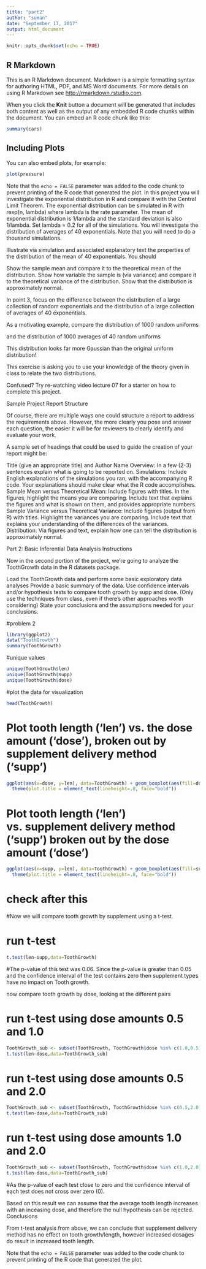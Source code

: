 ```yaml
---
title: "part2"
author: "suman"
date: "September 17, 2017"
output: html_document
---
```


```r
knitr::opts_chunk$set(echo = TRUE)
```

## R Markdown

This is an R Markdown document. Markdown is a simple formatting syntax for authoring HTML, PDF, and MS Word documents. For more details on using R Markdown see <http://rmarkdown.rstudio.com>.

When you click the **Knit** button a document will be generated that includes both content as well as the output of any embedded R code chunks within the document. You can embed an R code chunk like this:

```r
summary(cars)
```

## Including Plots

You can also embed plots, for example:

```r
plot(pressure)
```

Note that the `echo = FALSE` parameter was added to the code chunk to prevent printing of the R code that generated the plot.
In this project you will investigate the exponential distribution in R and compare it with the Central Limit Theorem. The exponential distribution can be simulated in R with rexp(n, lambda) where lambda is the rate parameter. The mean of exponential distribution is 1/lambda and the standard deviation is also 1/lambda. Set lambda = 0.2 for all of the simulations. You will investigate the distribution of averages of 40 exponentials. Note that you will need to do a thousand simulations.

Illustrate via simulation and associated explanatory text the properties of the distribution of the mean of 40 exponentials. You should

Show the sample mean and compare it to the theoretical mean of the distribution.
Show how variable the sample is (via variance) and compare it to the theoretical variance of the distribution.
Show that the distribution is approximately normal.

In point 3, focus on the difference between the distribution of a large collection of random exponentials and the distribution of a large collection of averages of 40 exponentials.

As a motivating example, compare the distribution of 1000 random uniforms

and the distribution of 1000 averages of 40 random uniforms

This distribution looks far more Gaussian than the original uniform distribution!
  
  This exercise is asking you to use your knowledge of the theory given in class to relate the two distributions.

Confused? Try re-watching video lecture 07 for a starter on how to complete this project.

Sample Project Report Structure

Of course, there are multiple ways one could structure a report to address the requirements above. However, the more clearly you pose and answer each question, the easier it will be for reviewers to clearly identify and evaluate your work.

A sample set of headings that could be used to guide the creation of your report might be:
  
  Title (give an appropriate title) and Author Name
Overview: In a few (2-3) sentences explain what is going to be reported on.
Simulations: Include English explanations of the simulations you ran, with the accompanying R code. Your explanations should make clear what the R code accomplishes.
Sample Mean versus Theoretical Mean: Include figures with titles. In the figures, highlight the means you are comparing. Include text that explains the figures and what is shown on them, and provides appropriate numbers.
Sample Variance versus Theoretical Variance: Include figures (output from R) with titles. Highlight the variances you are comparing. Include text that explains your understanding of the differences of the variances.
Distribution: Via figures and text, explain how one can tell the distribution is approximately normal.

Part 2: Basic Inferential Data Analysis Instructions

Now in the second portion of the project, we're going to analyze the ToothGrowth data in the R datasets package.

Load the ToothGrowth data and perform some basic exploratory data analyses
Provide a basic summary of the data.
Use confidence intervals and/or hypothesis tests to compare tooth growth by supp and dose. (Only use the techniques from class, even if there's other approaches worth considering)
State your conclusions and the assumptions needed for your conclusions.



#problem 2
```r
library(ggplot2)
data("ToothGrowth")
summary(ToothGrowth)
```
#unique values
```r
unique(ToothGrowth$len)
unique(ToothGrowth$supp)
unique(ToothGrowth$dose)
```
#plot the data for visualization
```r
head(ToothGrowth)
```
# Plot tooth length ('len') vs. the dose amount ('dose'), broken out by supplement delivery method ('supp')

```r
ggplot(aes(x=dose, y=len), data=ToothGrowth) + geom_boxplot(aes(fill=dose)) + xlab("Dose Amount") + ylab("Tooth Length") + facet_grid(~ supp) + ggtitle("Tooth Length vs. Dose Amount \nby Delivery Method") + 
  theme(plot.title = element_text(lineheight=.8, face="bold"))
```

# Plot tooth length ('len') vs. supplement delivery method ('supp') broken out by the dose amount ('dose')
```r
ggplot(aes(x=supp, y=len), data=ToothGrowth) + geom_boxplot(aes(fill=supp)) + xlab("Supplement Delivery") + ylab("Tooth Length") + facet_grid(~ dose) + ggtitle("Tooth Length vs. Delivery Method \nby Dose Amount") + 
  theme(plot.title = element_text(lineheight=.8, face="bold"))
```

# check after this
#Now we will compare tooth growth by supplement using a t-test.

# run t-test
```r
t.test(len~supp,data=ToothGrowth)
```
#The p-value of this test was 0.06.
Since the p-value is greater than 0.05 and the confidence interval of the test contains zero then supplement types have no impact on Tooth growth.

now compare tooth growth by dose, looking at the different pairs


# run t-test using dose amounts 0.5 and 1.0
```r
ToothGrowth_sub <- subset(ToothGrowth, ToothGrowth$dose %in% c(1.0,0.5))
t.test(len~dose,data=ToothGrowth_sub)
```

# run t-test using dose amounts 0.5 and 2.0
```r
ToothGrowth_sub <- subset(ToothGrowth, ToothGrowth$dose %in% c(0.5,2.0))
t.test(len~dose,data=ToothGrowth_sub)
```
# run t-test using dose amounts 1.0 and 2.0
```r
ToothGrowth_sub <- subset(ToothGrowth, ToothGrowth$dose %in% c(1.0,2.0))
t.test(len~dose,data=ToothGrowth_sub)
```

#As the p-value of each test close to zero and the confidence interval of each test does not cross over zero (0).

Based on this result we can assume that the average tooth length increases with an inceasing dose, and therefore the null hypothesis can be rejected.
Conclusions

From t-test analysis from above, we can conclude that supplement delivery method has no effect on tooth growth/length, however increased dosages do result in increased tooth length.


Note that the `echo = FALSE` parameter was added to the code chunk to prevent printing of the R code that generated the plot.


